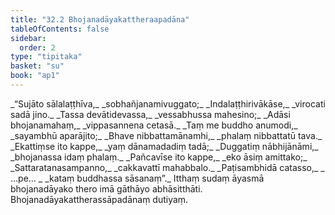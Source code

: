 ```yaml
---
title: "32.2 Bhojanadāyakattheraapadāna"
tableOfContents: false
sidebar:
  order: 2
type: "tipitaka"
basket: "su"
book: "ap1"
---
```



<DynamicBreadcrumb />

<Division number="4" book="ap1" bookNo="20" page="288">

<Paragraph number="3511" type="verses" book="ap1">
_“Sujāto sālalaṭṭhīva,_  
_sobhañjanamivuggato;_  
_Indalaṭṭhirivākāse,_  
_virocati sadā jino._  

</Paragraph>

</Division>
<Division number="5" book="ap1" bookNo="20" page="288">

<Paragraph number="3512" type="verses" book="ap1">
_Tassa devātidevassa,_  
_vessabhussa mahesino;_  
_Adāsi bhojanamahaṃ,_  
_vippasannena cetasā._  

</Paragraph>

</Division>
<Division number="6" book="ap1" bookNo="20" page="288">

<Paragraph number="3513" type="verses" book="ap1">
_Taṃ me buddho anumodi,_  
_sayambhū aparājito;_  
_Bhave nibbattamānamhi,_  
_phalaṃ nibbattatū tava._  

</Paragraph>

</Division>
<Division number="7" book="ap1" bookNo="20" page="288">

<Paragraph number="3514" type="verses" book="ap1">
_Ekattiṃse ito kappe,_  
_yaṃ dānamadadiṃ tadā;_  
_Duggatiṃ nābhijānāmi,_  
_bhojanassa idaṃ phalaṃ._  

</Paragraph>

</Division>
<Division number="8" book="ap1" bookNo="20" page="288">

<Paragraph number="3515" type="verses" book="ap1">
_Pañcavīse ito kappe,_  
_eko āsiṃ amittako;_  
_Sattaratanasampanno,_  
_cakkavattī mahabbalo._  

</Paragraph>

</Division>
<Division number="9" book="ap1" bookNo="20" page="288">

<Paragraph number="3516" type="verses" book="ap1">
_Paṭisambhidā catasso,_  
_ …pe… _  
_kataṃ buddhassa sāsanaṃ”._  

</Paragraph>

<Paragraph number="3517" book="ap1">
Itthaṃ sudaṃ āyasmā bhojanadāyako thero imā gāthāyo abhāsitthāti.

</Paragraph>
</Division>

<Paragraph number="3518" type="center" book="ap1">
Bhojanadāyakattherassāpadānaṃ dutiyaṃ.
</Paragraph>